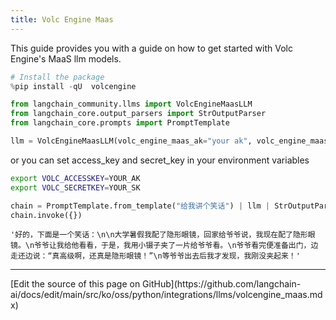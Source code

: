 ```yaml
---
title: Volc Engine Maas
---
```


This guide provides you with a guide on how to get started with Volc Engine's MaaS llm models.

```python
# Install the package
%pip install -qU  volcengine
```

```python
from langchain_community.llms import VolcEngineMaasLLM
from langchain_core.output_parsers import StrOutputParser
from langchain_core.prompts import PromptTemplate
```

```python
llm = VolcEngineMaasLLM(volc_engine_maas_ak="your ak", volc_engine_maas_sk="your sk")
```

or you can set access_key and secret_key in your environment variables

```bash
export VOLC_ACCESSKEY=YOUR_AK
export VOLC_SECRETKEY=YOUR_SK
```

```python
chain = PromptTemplate.from_template("给我讲个笑话") | llm | StrOutputParser()
chain.invoke({})
```

```output
'好的，下面是一个笑话：\n\n大学暑假我配了隐形眼镜，回家给爷爷说，我现在配了隐形眼镜。\n爷爷让我给他看看，于是，我用小镊子夹了一片给爷爷看。\n爷爷看完便准备出门，边走还边说：“真高级啊，还真是隐形眼镜！”\n等爷爷出去后我才发现，我刚没夹起来！'
```

---

<Callout icon="pen-to-square" iconType="regular">
  [Edit the source of this page on GitHub](https://github.com/langchain-ai/docs/edit/main/src/ko/oss/python/integrations/llms/volcengine_maas.mdx)
</Callout>
